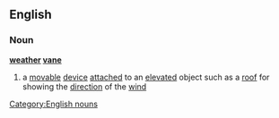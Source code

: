 ==English==
===Noun===
{{wikipedia}}
'''[[weather]] [[vane]]'''
#a [[movable]] [[device]] [[attached]] to an [[elevated]] object such as a [[roof]] for showing the [[direction]] of the [[wind]]
[[Category:English nouns]]